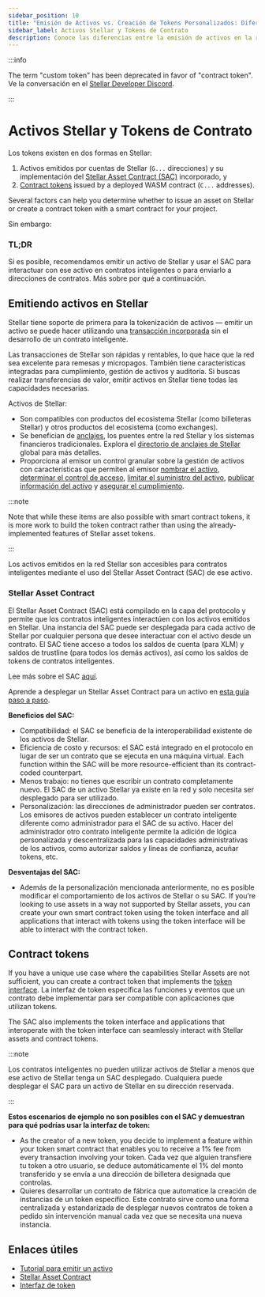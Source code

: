 ```yaml
---
sidebar_position: 10
title: "Emisión de Activos vs. Creación de Tokens Personalizados: Diferencias Clave y Prácticas Recomendadas"
sidebar_label: Activos Stellar y Tokens de Contrato
description: Conoce las diferencias entre la emisión de activos en la red Stellar, la creación de tokens de contratos inteligentes, y la información y prácticas recomendadas para cada uno.
---
```


:::info

The term "custom token" has been deprecated in favor of "contract token". Ve la conversación en el [Stellar Developer Discord](https://discord.com/channels/897514728459468821/966788672164855829/1359276952971640953).

:::

# Activos Stellar y Tokens de Contrato

Los tokens existen en dos formas en Stellar:

1. Activos emitidos por cuentas de Stellar (`G...` direcciones) y su implementación del [Stellar Asset Contract (SAC)][sac] incorporado, y
2. [Contract tokens][ti] issued by a deployed WASM contract (`C...` addresses).

Several factors can help you determine whether to issue an asset on Stellar or create a contract token with a smart contract for your project.

Sin embargo:

### TL;DR

Si es posible, recomendamos emitir un activo de Stellar y usar el SAC para interactuar con ese activo en contratos inteligentes o para enviarlo a direcciones de contratos. Más sobre por qué a continuación.

## Emitiendo activos en Stellar

Stellar tiene soporte de primera para la tokenización de activos — emitir un activo se puede hacer utilizando una [transacción incorporada](./quickstart.mdx) sin el desarrollo de un contrato inteligente.

Las transacciones de Stellar son rápidas y rentables, lo que hace que la red sea excelente para remesas y micropagos. También tiene características integradas para cumplimiento, gestión de activos y auditoría. Si buscas realizar transferencias de valor, emitir activos en Stellar tiene todas las capacidades necesarias.

Activos de Stellar:

- Son compatibles con productos del ecosistema Stellar (como billeteras Stellar) y otros productos del ecosistema (como exchanges).
- Se benefician de [anclajes](../learn/fundamentals/anchors.mdx), los puentes entre la red Stellar y los sistemas financieros tradicionales. Explora el [directorio de anclajes de Stellar](https://anchors.stellar.org/) global para más detalles.
- Proporciona al emisor un control granular sobre la gestión de activos con características que permiten al emisor [nombrar el activo](./control-asset-access.mdx#naming-an-asset), [determinar el control de acceso](./control-asset-access.mdx#controlling-access-to-an-asset-with-flags), [limitar el suministro del activo](./control-asset-access.mdx#limiting-the-supply-of-an-asset), [publicar información del activo](./publishing-asset-info.mdx) y [asegurar el cumplimiento](./anatomy-of-an-asset.mdx#compliance).

:::note

Note that while these items are also possible with smart contract tokens, it is more work to build the token contract rather than using the already-implemented features of Stellar asset tokens.

:::

Los activos emitidos en la red Stellar son accesibles para contratos inteligentes mediante el uso del Stellar Asset Contract (SAC) de ese activo.

### Stellar Asset Contract

El Stellar Asset Contract (SAC) está compilado en la capa del protocolo y permite que los contratos inteligentes interactúen con los activos emitidos en Stellar. Una instancia del SAC puede ser desplegada para cada activo de Stellar por cualquier persona que desee interactuar con el activo desde un contrato. El SAC tiene acceso a todos los saldos de cuenta (para XLM) y saldos de trustline (para todos los demás activos), así como los saldos de tokens de contratos inteligentes.

Lee más sobre el SAC [aquí][sac].

Aprende a desplegar un Stellar Asset Contract para un activo en [esta guía paso a paso](../build/guides/cli/deploy-stellar-asset-contract.mdx).

**Beneficios del SAC:**

- Compatibilidad: el SAC se beneficia de la interoperabilidad existente de los activos de Stellar.
- Eficiencia de costo y recursos: el SAC está integrado en el protocolo en lugar de ser un contrato que se ejecuta en una máquina virtual. Each function within the SAC will be more resource-efficient than its contract-coded counterpart.
- Menos trabajo: no tienes que escribir un contrato completamente nuevo. El SAC de un activo Stellar ya existe en la red y solo necesita ser desplegado para ser utilizado.
- Personalización: las direcciones de administrador pueden ser contratos. Los emisores de activos pueden establecer un contrato inteligente diferente como administrador para el SAC de su activo. Hacer del administrador otro contrato inteligente permite la adición de lógica personalizada y descentralizada para las capacidades administrativas de los activos, como autorizar saldos y líneas de confianza, acuñar tokens, etc.

**Desventajas del SAC:**

- Además de la personalización mencionada anteriormente, no es posible modificar el comportamiento de los activos de Stellar o su SAC. If you’re looking to use assets in a way not supported by Stellar assets, you can create your own smart contract token using the token interface and all applications that interact with tokens using the token interface will be able to interact with the contract token.

## Contract tokens

If you have a unique use case where the capabilities Stellar Assets are not sufficient, you can create a contract token that implements the [token interface][ti]. La interfaz de token especifica las funciones y eventos que un contrato debe implementar para ser compatible con aplicaciones que utilizan tokens.

The SAC also implements the token interface and applications that interoperate with the token interface can seamlessly interact with Stellar assets and contract tokens.

:::note

Los contratos inteligentes no pueden utilizar activos de Stellar a menos que ese activo de Stellar tenga un SAC desplegado. Cualquiera puede desplegar el SAC para un activo de Stellar en su dirección reservada.

:::

**Estos escenarios de ejemplo no son posibles con el SAC y demuestran para qué podrías usar la interfaz de token:**

- As the creator of a new token, you decide to implement a feature within your token smart contract that enables you to receive a 1% fee from every transaction involving your token. Cada vez que alguien transfiere tu token a otro usuario, se deduce automáticamente el 1% del monto transferido y se envía a una dirección de billetera designada que controlas.
- Quieres desarrollar un contrato de fábrica que automatice la creación de instancias de un token específico. Este contrato sirve como una forma centralizada y estandarizada de desplegar nuevos contratos de token a pedido sin intervención manual cada vez que se necesita una nueva instancia.

## Enlaces útiles

- [Tutorial para emitir un activo][how-to-issue]
- [Stellar Asset Contract][sac]
- [Interfaz de token][ti]

[how-to-issue]: ./how-to-issue-an-asset.mdx
[sac]: ./stellar-asset-contract.mdx
[ti]: ./token-interface.mdx
